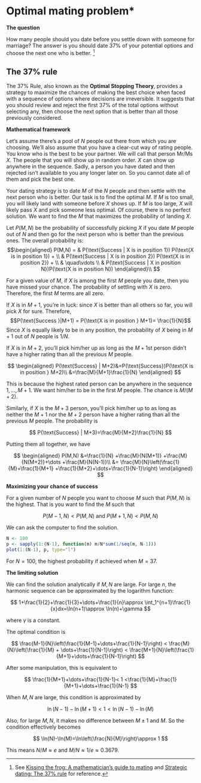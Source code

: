# Optimal mating problem\*

**The question**

How many people should you date before you settle down with someone for
marriage? The answer is you should date 37% of your potential options
and choose the next one who is better. [^11_dating-1]

[^11_dating-1]: See [Kissing the frog: A mathematician's guide to
    mating](https://plus.maths.org/content/kissing-frog-mathematicians-guide-mating-0)
    and [Strategic dating: The 37%
    rule](https://plus.maths.org/content/mathematical-dating) for
    reference.

::: callout-note
## The 37% rule

The 37% Rule, also known as the **Optimal Stopping Theory**, provides a
strategy to maximize the chances of making the best choice when faced
with a sequence of options where decisions are irreversible. It suggests
that you should review and reject the first 37% of the total options
without selecting any, then choose the next option that is better than
all those previously considered.
:::

**Mathematical framework**

Let's assume there's a pool of $N$ people out there from which you are
choosing. We'll also assume that you have a clear-cut way of rating
people. You know who is the best to be your partner. We will call that
person Mr/Ms $X$. The people that you will show up in random order. $X$ can
show up anywhere in the sequence. Sadly, a person you have dated and
then rejected isn't available to you any longer later on. So you cannot
date all of them and pick the best one.

Your dating strategy is to date $M$ of the $N$ people and then settle
with the next person who is better. Our task is to find the optimal $M$.
If $M$ is too small, you will likely land with someone before $X$ shows
up. If $M$ is too large, $X$ will likely pass $X$ and pick someone less
optimal. Of course, there is no perfect solution. We want to find the
$M$ that maximizes the probability of landing $X$.

Let $P(M,N)$ be the probability of successfully picking $X$ if you date
$M$ people out of $N$ and then go for the next person who is better than
the previous ones. The overall probability is: 
$$\begin{aligned}
P(M,N) = 
& P(\text{Success | X is in position 1}) P(\text{X is in position 1}) + \\
& P(\text{Success | X is in position 2}) P(\text{X is in position 2}) + \\
& \quad\vdots \\
& P(\text{Success | X in position N})P(\text{X is in position N})
\end{aligned}\\ $$

For a given value of $M$, if $X$ is among the first $M$ people you date,
then you have missed your chance. The probability of settling with $X$ is
zero. Therefore, the first $M$ terms are all zero.

If $X$ is in $M+1$, you're in luck: since $X$ is better than all others so
far, you will pick $X$ for sure. Therefore,
$$P(\text{Success }|M+1) = P(\text{X is in position } M+1)= \frac{1}{N}$$Since
$X$ is equally likely to be in any position, the probability of $X$ being in
$M+1$ out of $N$ people is $1/N$.

If $X$ is in $M+2$, you'll pick him/her up as long as the $M+1$st person
didn't have a higher rating than all the previous $M$ people.

$$
\begin{aligned}
P(\text{Success} | M+2)&=P(\text{Success})P(\text{X is in position } M+2)\\
&=\frac{M}{M+1}\frac{1}{N}
\end{aligned}
$$

This is because the highest rated person can be anywhere in the sequence
$1,\dots,M+1$. We want him/her to be in the first $M$ people. The chance
is $M/(M+2)$.

Similarly, if $X$ is the $M+3$ person, you'll pick him/her up to as long
as neither the $M+1$ nor the $M+2$ person have a higher rating than all
the previous $M$ people. The probability is

$$
P(\text{Success} | M+3)=\frac{M}{M+2}\frac{1}{N}
$$

Putting them all together, we have

$$
\begin{aligned}
P(M,N) &=\frac{1}{N} +\frac{M}{N(M+1)} +\frac{M}{N(M+2)}+\dots +\frac{M}{N(N-1)}\\
&= \frac{M}{N}\left(\frac{1}{M}+\frac{1}{M+1} +\frac{1}{M+2}+\dots+\frac{1}{N-1}\right)
\end{aligned}
$$

**Maximizing your chance of success**

For a given number of $N$ people you want to choose $M$ such that
$P(M,N)$ is the highest. That is you want to find the $M$ such that

$$
P(M-1,N) < P(M,N) \text{ and } P(M+1,N) < P(M,N)
$$

We can ask the computer to find the solution.

```r
N <- 100
p <- sapply(1:(N-1), function(m) m/N*sum(1/seq(m, N-1)))
plot(1:(N-1), p, type="l")
```

For $N=100$, the highest probability if achieved when $M=37$.

**The limiting solution**

We can find the solution analytically if $M,N$ are large. For large $n$,
the harmonic sequence can be approximated by the logarithm function:

$$
1+\frac{1}{2}+\frac{1}{3}+\dots+\frac{1}{n}\approx \int_1^{n+1}\frac{1}{x}dx=\ln(n+1)\approx \ln(n)+\gamma
$$

where $\gamma$ is a constant.

The optimal condition is

$$
\frac{M-1}{N}\left(\frac{1}{M-1}+\dots+\frac{1}{N-1}\right) < 
\frac{M}{N}\left(\frac{1}{M} + \dots+\frac{1}{N-1}\right) <
\frac{M+1}{N}\left(\frac{1}{M+1}+\dots+\frac{1}{N-1}\right)
$$

After some manipulation, this is equivalent to

$$
\frac{1}{M+1}+\dots+\frac{1}{N-1}< 1 <\frac{1}{M}+\frac{1}{M+1}+\dots+\frac{1}{N-1}
$$

When $M,N$ are large, this condition is approximated by

$$
\ln(N-1)-\ln(M+1) < 1 < \ln(N-1)-\ln(M)
$$

Also, for large $M,N$, it makes no difference between $M\pm 1$ and $M$.
So the condition effectively becomes

$$
\ln(N)-\ln(M)=\ln\left(\frac{N}{M}\right)\approx 1
$$

This means $N/M \approx e$ and $M/N\approx 1/e \approx 0.3679$.
